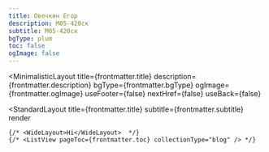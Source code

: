 ```yaml
---
title: Овечкин Егор
description: М05-420ск
subtitle: М05-420ск
bgType: plum
toc: false
ogImage: false
---
```



<MinimalisticLayout
  title={frontmatter.title}
  description={frontmatter.description}
  bgType={frontmatter.bgType}
  ogImage={frontmatter.ogImage}
  useFooter={false}
  nextHref={false}
  useBack={false}
>
  <StandardLayout
    title={frontmatter.title}
    subtitle={frontmatter.subtitle}
    render
  >
    {/* <WideLayout>Hi</WideLayout>  */}
    {/* <ListView pageToc={frontmatter.toc} collectionType="blog" /> */}
  </StandardLayout>
</MinimalisticLayout>
